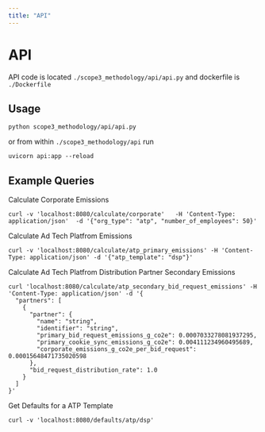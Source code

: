 ```yaml
---
title: "API"
---
```


# API

API code is located `./scope3_methodology/api/api.py` and dockerfile is `./Dockerfile`

## Usage

```
python scope3_methodology/api/api.py
```

or from within `./scope3_methodology/api` run

```
uvicorn api:app --reload
```

## Example Queries

Calculate Corporate Emissions

```
curl -v 'localhost:8080/calculate/corporate'   -H 'Content-Type: application/json'  -d '{"org_type": "atp", "number_of_employees": 50}'
```

Calculate Ad Tech Platfrom Emissions

```
curl -v 'localhost:8080/calculate/atp_primary_emissions' -H 'Content-Type: application/json' -d '{"atp_template": "dsp"}'
```

Calculate Ad Tech Platfrom Distribution Partner Secondary Emissions

```
curl 'localhost:8080/calculate/atp_secondary_bid_request_emissions' -H 'Content-Type: application/json' -d '{
  "partners": [
    {
      "partner": {
        "name": "string",
        "identifier": "string",
        "primary_bid_request_emissions_g_co2e": 0.0007033278081937295,
        "primary_cookie_sync_emissions_g_co2e": 0.004111234960495689,
        "corporate_emissions_g_co2e_per_bid_request": 0.00015648471735020598
      },
      "bid_request_distribution_rate": 1.0
    }
  ]
}'
```

Get Defaults for a ATP Template

```
curl -v 'localhost:8080/defaults/atp/dsp'
```
